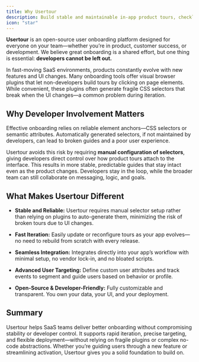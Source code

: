 ```yaml
---
title: Why Usertour
description: Build stable and maintainable in-app product tours, checklists, and surveys. 
icon: "star"
---
```


**Usertour** is an open-source user onboarding platform designed for everyone on your team—whether you’re in product, customer success, or development. We believe great onboarding is a shared effort, but one thing is essential: **developers cannot be left out.**

In fast-moving SaaS environments, products constantly evolve with new features and UI changes. Many onboarding tools offer visual browser plugins that let non-developers build tours by clicking on page elements. While convenient, these plugins often generate fragile CSS selectors that break when the UI changes—a common problem during iteration.

## Why Developer Involvement Matters

Effective onboarding relies on reliable element anchors—CSS selectors or semantic attributes. Automatically generated selectors, if not maintained by developers, can lead to broken guides and a poor user experience.

Usertour avoids this risk by requiring **manual configuration of selectors**, giving developers direct control over how product tours attach to the interface. This results in more stable, predictable guides that stay intact even as the product changes. Developers stay in the loop, while the broader team can still collaborate on messaging, logic, and goals.

## What Makes Usertour Different

* **Stable and Reliable:** Usertour requires manual selector setup rather than relying on plugins to auto-generate them, minimizing the risk of broken tours due to UI changes.

* **Fast Iteration:** Easily update or reconfigure tours as your app evolves—no need to rebuild from scratch with every release.

* **Seamless Integration:** Integrates directly into your app’s workflow with minimal setup, no vendor lock-in, and no bloated scripts.

* **Advanced User Targeting:** Define custom user attributes and track events to segment and guide users based on behavior or profile.

* **Open-Source & Developer-Friendly:** Fully customizable and transparent. You own your data, your UI, and your deployment.

## Summary

Usertour helps SaaS teams deliver better onboarding without compromising stability or developer control. It supports rapid iteration, precise targeting, and flexible deployment—without relying on fragile plugins or complex no-code abstractions. Whether you’re guiding users through a new feature or streamlining activation, Usertour gives you a solid foundation to build on.
